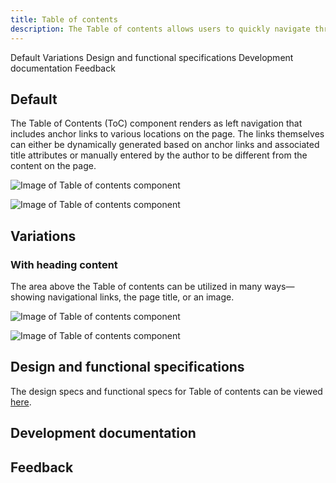 ```yaml
---
title: Table of contents
description: The Table of contents allows users to quickly navigate through long pages by providing jump links to different sections of the content within a single page.
---
```



<ComponentDescription name="Table of contents" type="layout" />

<AnchorLinks>

<AnchorLink>Default</AnchorLink>
<AnchorLink>Variations</AnchorLink>
<AnchorLink>Design and functional specifications</AnchorLink>
<AnchorLink>Development documentation</AnchorLink>
<AnchorLink>Feedback</AnchorLink>

</AnchorLinks>

## Default
The Table of Contents (ToC) component renders as left navigation that includes anchor links to various locations on the page. The links themselves can either be dynamically generated based on anchor links and associated title attributes or manually entered by the author to be different from the content on the page.

<Row>
<Column colMd={8} colLg={8}>

![Image of Table of contents component](../../images/component/table-of-contents/table-of-content-default.jpg)

</Column>
</Row>

<Title>Use case</Title>

![Image of Table of contents component](../../images/component/table-of-contents/table-of-content-default-use-case.jpg)

## Variations

### With heading content
The area above the Table of contents can be utilized in many ways—showing navigational links, the page title, or an image.

<Row>
<Column colMd={8} colLg={8}>

![Image of Table of contents component](../../images/component/table-of-contents/table-of-content-with-heading-content.jpg)

</Column>
</Row>

<Title>Use case</Title>

![Image of Table of contents component](../../images/component/table-of-contents/table-of-content-with-heading-content-use-case.jpg)

## Design and functional specifications

The design specs and functional specs for Table of contents can be viewed <a href="https://ibm.box.com/s/yfuicifhfeaefp4rl0pp62dpeacr18ry" target="_blank">here</a>.

## Development documentation

<ComponentStatus name="Table of contents" type="layout" />

## Feedback

<ComponentFeedback />
